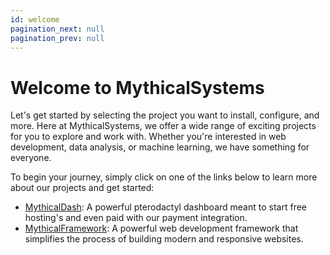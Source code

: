 ```yaml
---
id: welcome
pagination_next: null
pagination_prev: null
---
```



# Welcome to MythicalSystems

Let's get started by selecting the project you want to install, configure, and more. Here at MythicalSystems, we offer a wide range of exciting projects for you to explore and work with. Whether you're interested in web development, data analysis, or machine learning, we have something for everyone.

To begin your journey, simply click on one of the links below to learn more about our projects and get started:

- [MythicalDash](/docs/MythicalDash/intro): A powerful pterodactyl dashboard meant to start free hosting's and even paid with our payment integration.
- [MythicalFramework](/docs/MythicalFramework): A powerful web development framework that simplifies the process of building modern and responsive websites.